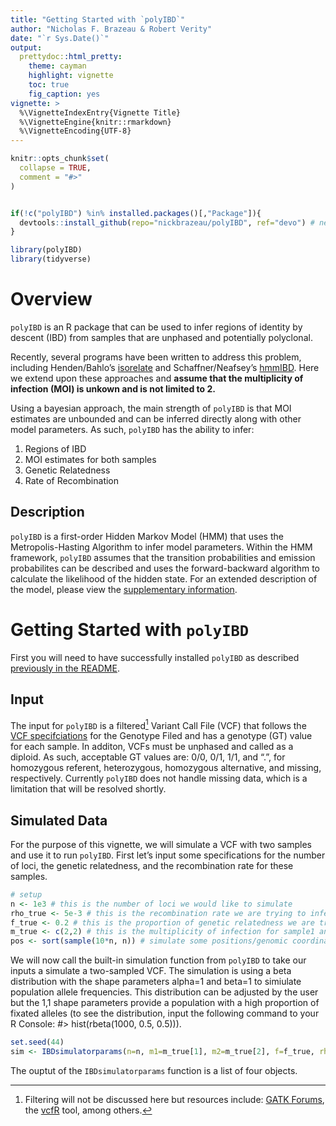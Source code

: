 ```yaml
---
title: "Getting Started with `polyIBD`"
author: "Nicholas F. Brazeau & Robert Verity"
date: "`r Sys.Date()`"
output:
  prettydoc::html_pretty:
    theme: cayman
    highlight: vignette
    toc: true
    fig_caption: yes
vignette: >
  %\VignetteIndexEntry{Vignette Title}
  %\VignetteEngine{knitr::rmarkdown}
  %\VignetteEncoding{UTF-8}
---
```


```r
knitr::opts_chunk$set(
  collapse = TRUE,
  comment = "#>"
)


if(!c("polyIBD") %in% installed.packages()[,"Package"]){
  devtools::install_github(repo="nickbrazeau/polyIBD", ref="devo") # need to change this to master once we make our final push
}

library(polyIBD)
library(tidyverse)

```

# Overview 
`polyIBD` is an R package that can be used to infer regions of identity by descent (IBD) from samples that are unphased and potentially polyclonal.   
 
Recently, several programs have been written to address this problem, including Henden/Bahlo's [isorelate](https://github.com/bahlolab/isoRelate) and Schaffner/Neafsey's  [hmmIBD](https://github.com/glipsnort/hmmIBD). Here we extend upon these approaches and **assume that the multiplicity of infection (MOI) is unkown and is not limited to 2.**   

Using a bayesian approach, the main strength of `polyIBD` is that MOI estimates are unbounded and can be inferred directly along with other model parameters. As such, `polyIBD` has the ability to infer:

1.  Regions of IBD
1.  MOI estimates for both samples  
1.  Genetic Relatedness
1.  Rate of Recombination


## Description
`polyIBD` is a first-order Hidden Markov Model (HMM) that uses the Metropolis-Hasting Algorithm to infer model parameters. Within the HMM framework, `polyIBD` assumes that the transition probabilities and emission probabilites can be described and uses the forward-backward algorithm to calculate the likelihood of the hidden state. For an extended description of the model, please view the [supplementary information]().

# Getting Started with `polyIBD` 
First you will need to have successfully installed `polyIBD` as described [previously in the README](https://github.com/nickbrazeau/polyIBD).  

## Input 
The input for `polyIBD` is a filtered^[Filtering will not be discussed here but resources include: [GATK Forums](https://gatkforums.broadinstitute.org/gatk/discussion/2806/howto-apply-hard-filters-to-a-call-set), the [vcfR](https://cran.r-project.org/web/packages/vcfR/vignettes/intro_to_vcfR.html) tool, among others.] Variant Call File (VCF) that follows the [VCF specifciations](https://samtools.github.io/hts-specs/VCFv4.2.pdf) for the Genotype Filed and has a genotype (GT) value for each sample. In additon, VCFs must be unphased and called as a diploid. As such, acceptable GT values are: 0/0, 0/1, 1/1, and ".", for homozygous referent, heterozygous, homozygous alternative, and missing, respectively. Currently `polyIBD` does not handle missing data, which is a limitation that will be resolved shortly. 

## Simulated Data 
For the purpose of this vignette, we will simulate a VCF with two samples and use it to run `polyIBD`. First let's input some specifications for the number of loci, the genetic relatedness, and the recombination rate for these samples. 
```r
# setup
n <- 1e3 # this is the number of loci we would like to simulate
rho_true <- 5e-3 # this is the recombination rate we are trying to infer
f_true <- 0.2 # this is the proportion of genetic relatedness we are trying to infer 
m_true <- c(2,2) # this is the multiplicity of infection for sample1 and sample2, respectfully, that we are trying to infer
pos <- sort(sample(10*n, n)) # simulate some positions/genomic coordinates

```

We will now call the built-in simulation function from `polyIBD` to take our inputs a simulate a two-sampled VCF. The simulation is using a beta distribution with the shape parameters alpha=1 and beta=1 to simiulate population allele frequencies. This distribution can be adjusted by the user but the 1,1 shape parameters provide a population with a high proportion of fixated alleles (to see the distribution, input the following command to your R Console: #> hist(rbeta(1000, 0.5, 0.5))). 

```r
set.seed(44)
sim <- IBDsimulatorparams(n=n, m1=m_true[1], m2=m_true[2], f=f_true, rho=rho_true, p=NULL, p_shape1=0.5, p_shape2=0.5, pos=pos)
```

The ouptut of the `IBDsimulatorparams` function is a list of four objects. 
